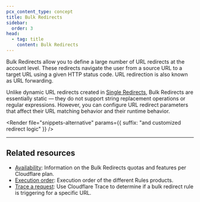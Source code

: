 ```yaml
---
pcx_content_type: concept
title: Bulk Redirects
sidebar:
  order: 3
head:
  - tag: title
    content: Bulk Redirects
---
```



Bulk Redirects allow you to define a large number of URL redirects at the account level. These redirects navigate the user from a source URL to a target URL using a given HTTP status code. URL redirection is also known as URL forwarding.

Unlike dynamic URL redirects created in [Single Redirects](/rules/url-forwarding/single-redirects/), Bulk Redirects are essentially static — they do not support string replacement operations or regular expressions. However, you can configure URL redirect parameters that affect their URL matching behavior and their runtime behavior.

<Render
	file="snippets-alternative"
	params={{ suffix: "and customized redirect logic" }}
/>

---

## Related resources

- [Availability](/rules/url-forwarding/#availability): Information on the Bulk Redirects quotas and features per Cloudflare plan.
- [Execution order](/rules/url-forwarding/#execution-order): Execution order of the different Rules products.
- [Trace a request](/rules/trace-request/): Use Cloudflare Trace to determine if a bulk redirect rule is triggering for a specific URL.
